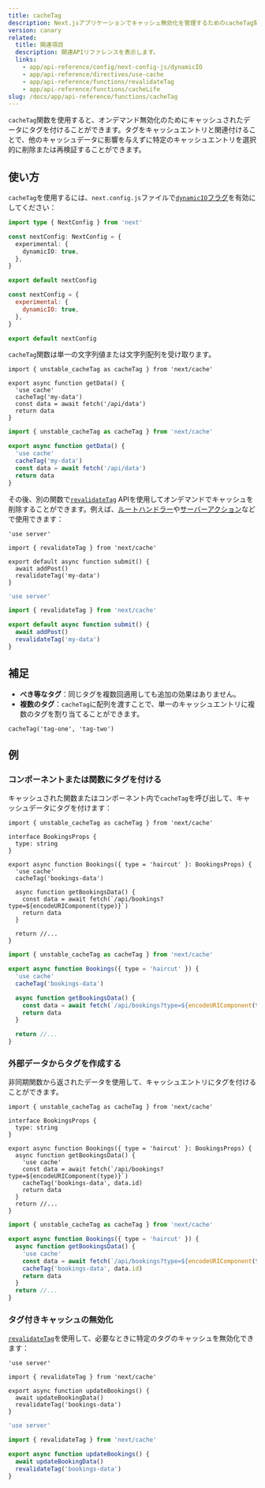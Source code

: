 ```yaml
---
title: cacheTag
description: Next.jsアプリケーションでキャッシュ無効化を管理するためのcacheTag関数の使い方について学びます。
version: canary
related:
  title: 関連項目
  description: 関連APIリファレンスを表示します。
  links:
    - app/api-reference/config/next-config-js/dynamicIO
    - app/api-reference/directives/use-cache
    - app/api-reference/functions/revalidateTag
    - app/api-reference/functions/cacheLife
slug: /docs/app/api-reference/functions/cacheTag
---
```


`cacheTag`関数を使用すると、オンデマンド無効化のためにキャッシュされたデータにタグを付けることができます。タグをキャッシュエントリと関連付けることで、他のキャッシュデータに影響を与えずに特定のキャッシュエントリを選択的に削除または再検証することができます。

## 使い方

`cacheTag`を使用するには、`next.config.js`ファイルで[`dynamicIO`フラグ](/docs/app/api-reference/config/next-config-js/dynamicIO)を有効にしてください：

```ts filename="next.config.ts" switcher
import type { NextConfig } from 'next'

const nextConfig: NextConfig = {
  experimental: {
    dynamicIO: true,
  },
}

export default nextConfig
```

```js filename="next.config.js" switcher
const nextConfig = {
  experimental: {
    dynamicIO: true,
  },
}

export default nextConfig
```

`cacheTag`関数は単一の文字列値または文字列配列を受け取ります。

```tsx filename="app/data.ts" switcher
import { unstable_cacheTag as cacheTag } from 'next/cache'

export async function getData() {
  'use cache'
  cacheTag('my-data')
  const data = await fetch('/api/data')
  return data
}
```

```jsx filename="app/data.js" switcher
import { unstable_cacheTag as cacheTag } from 'next/cache'

export async function getData() {
  'use cache'
  cacheTag('my-data')
  const data = await fetch('/api/data')
  return data
}
```

その後、別の関数で[`revalidateTag`](/docs/app/api-reference/functions/revalidateTag) APIを使用してオンデマンドでキャッシュを削除することができます。例えば、[ルートハンドラー](/docs/app/building-your-application/routing/route-handlers)や[サーバーアクション](/docs/app/building-your-application/data-fetching/server-actions-and-mutations)などで使用できます：

```tsx filename="app/action.ts" switcher
'use server'

import { revalidateTag } from 'next/cache'

export default async function submit() {
  await addPost()
  revalidateTag('my-data')
}
```

```jsx filename="app/action.js" switcher
'use server'

import { revalidateTag } from 'next/cache'

export default async function submit() {
  await addPost()
  revalidateTag('my-data')
}
```

## 補足

- **べき等なタグ**：同じタグを複数回適用しても追加の効果はありません。
- **複数のタグ**：`cacheTag`に配列を渡すことで、単一のキャッシュエントリに複数のタグを割り当てることができます。

```tsx
cacheTag('tag-one', 'tag-two')
```

## 例

### コンポーネントまたは関数にタグを付ける

キャッシュされた関数またはコンポーネント内で`cacheTag`を呼び出して、キャッシュデータにタグを付けます：

```tsx filename="app/components/bookings.tsx" switcher
import { unstable_cacheTag as cacheTag } from 'next/cache'

interface BookingsProps {
  type: string
}

export async function Bookings({ type = 'haircut' }: BookingsProps) {
  'use cache'
  cacheTag('bookings-data')

  async function getBookingsData() {
    const data = await fetch(`/api/bookings?type=${encodeURIComponent(type)}`)
    return data
  }

  return //...
}
```

```jsx filename="app/components/bookings.js" switcher
import { unstable_cacheTag as cacheTag } from 'next/cache'

export async function Bookings({ type = 'haircut' }) {
  'use cache'
  cacheTag('bookings-data')

  async function getBookingsData() {
    const data = await fetch(`/api/bookings?type=${encodeURIComponent(type)}`)
    return data
  }

  return //...
}
```

### 外部データからタグを作成する

非同期関数から返されたデータを使用して、キャッシュエントリにタグを付けることができます。

```tsx filename="app/components/bookings.tsx" switcher
import { unstable_cacheTag as cacheTag } from 'next/cache'

interface BookingsProps {
  type: string
}

export async function Bookings({ type = 'haircut' }: BookingsProps) {
  async function getBookingsData() {
    'use cache'
    const data = await fetch(`/api/bookings?type=${encodeURIComponent(type)}`)
    cacheTag('bookings-data', data.id)
    return data
  }
  return //...
}
```

```jsx filename="app/components/bookings.js" switcher
import { unstable_cacheTag as cacheTag } from 'next/cache'

export async function Bookings({ type = 'haircut' }) {
  async function getBookingsData() {
    'use cache'
    const data = await fetch(`/api/bookings?type=${encodeURIComponent(type)}`)
    cacheTag('bookings-data', data.id)
    return data
  }
  return //...
}
```

### タグ付きキャッシュの無効化

[`revalidateTag`](/docs/app/api-reference/functions/revalidateTag)を使用して、必要なときに特定のタグのキャッシュを無効化できます：

```tsx filename="app/actions.ts" switcher
'use server'

import { revalidateTag } from 'next/cache'

export async function updateBookings() {
  await updateBookingData()
  revalidateTag('bookings-data')
}
```

```jsx filename="app/actions.js" switcher
'use server'

import { revalidateTag } from 'next/cache'

export async function updateBookings() {
  await updateBookingData()
  revalidateTag('bookings-data')
}
```
